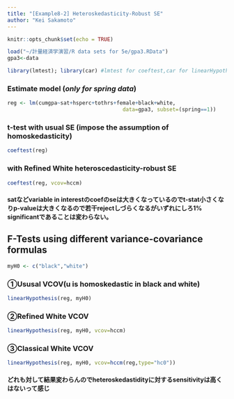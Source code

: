 ```yaml
---
title: "[Example8-2] Heteroskedasticity-Robust SE"
author: "Kei Sakamoto"
---
```


```r
knitr::opts_chunk$set(echo = TRUE)
```

```r
load("~/計量経済学演習/R data sets for 5e/gpa3.RData")
gpa3<-data
```

```r
library(lmtest); library(car) #lmtest for coeftest,car for linearHypothesis
```

### Estimate model (*only for spring data*)
```r
reg <- lm(cumgpa~sat+hsperc+tothrs+female+black+white, 
                                     data=gpa3, subset=(spring==1))
```

### t-test with usual SE (impose the assumption of homoskedasticity)
```r
coeftest(reg)
```

### with Refined White heteroscedasticity-robust SE
```r
coeftest(reg, vcov=hccm)
```
#### satなどvariable in interestのcoefのseは大きくなっているのでt-stat小さくなりp-valueは大きくなるので若干rejectしづらくなるがいずれにしろ1% significantであることは変わらない。

## F-Tests using different variance-covariance formulas
```r
myH0 <- c("black","white")
```
### ①Ususal VCOV(u is homoskedastic in black and white)
```r
linearHypothesis(reg, myH0)
```

### ②Refined White VCOV
```r
linearHypothesis(reg, myH0, vcov=hccm)
```

### ③Classical White VCOV
```r
linearHypothesis(reg, myH0, vcov=hccm(reg,type="hc0"))
```

#### どれも対して結果変わらんのでheteroskedastidityに対するsensitivityは高くはないって感じ